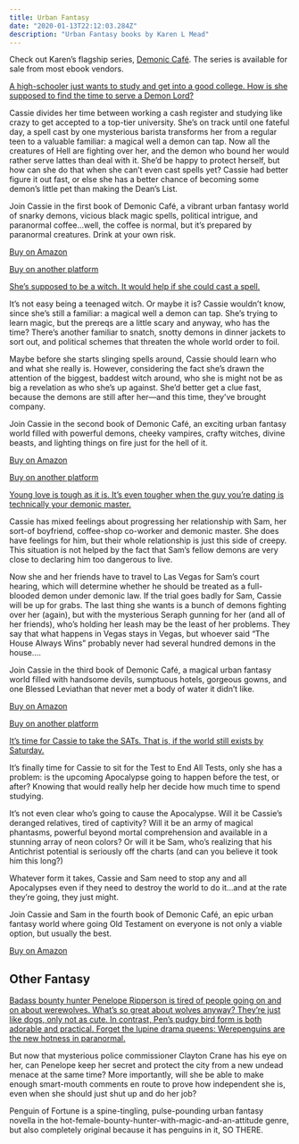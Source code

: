 ```yaml
---
title: Urban Fantasy
date: "2020-01-13T22:12:03.284Z"
description: "Urban Fantasy books by Karen L Mead"
---
```


Check out Karen’s flagship series, [Demonic Café](https://www.amazon.com/gp/product/B079C8181P/?ie=UTF8&qid=1569632137&ref_=sr_1_7&refinements=p_27%3AKaren%20L.%20Mead&s=digital-text&sr=1-7&text=Karen%20L.%20Mead). The series is available for sale from most ebook vendors.

[A high-schooler just wants to study and get into a good college. How is she supposed to find the time to serve a Demon Lord?](https://www.amazon.com/Problem-Black-Magic-Familiar-Book-ebook/dp/B008EDUPNW/ref=sr_1_1?qid=1569631494&refinements=p_27%3AKaren+L.+Mead&s=digital-text&sr=1-1&text=Karen+L.+Mead)

Cassie divides her time between working a cash register and studying like crazy to get accepted to a top-tier university. She’s on track until one fateful day, a spell cast by one mysterious barista transforms her from a regular teen to a valuable familiar: a magical well a demon can tap. Now all the creatures of Hell are fighting over her, and the demon who bound her would rather serve lattes than deal with it. She’d be happy to protect herself, but how can she do that when she can’t even cast spells yet? Cassie had better figure it out fast, or else she has a better chance of becoming some demon’s little pet than making the Dean’s List.

Join Cassie in the first book of Demonic Café, a vibrant urban fantasy world of snarky demons, vicious black magic spells, political intrigue, and paranormal coffee…well, the coffee is normal, but it’s prepared by paranormal creatures. Drink at your own risk.

[Buy on Amazon](https://www.amazon.com/Problem-Black-Magic-Familiar-Book-ebook/dp/B008EDUPNW/ref=sr_1_1?dchild=1&keywords=The+Problem+with+Black+magic&qid=1598107644&sr=8-1)

[Buy on another platform](https://books2read.com/u/b5ZDY6)

[She’s supposed to be a witch. It would help if she could cast a spell.](https://www.amazon.com/Succession-Witches-Familiar-Book-2-ebook/dp/B00DEJA0EK/ref=sr_1_3?qid=1569631694&refinements=p_27%3AKaren+L.+Mead&s=digital-text&sr=1-3&text=Karen+L.+Mead)

It’s not easy being a teenaged witch. Or maybe it is? Cassie wouldn’t know, since she’s still a familiar: a magical well a demon can tap. She’s trying to learn magic, but the prereqs are a little scary and anyway, who has the time? There’s another familiar to snatch, snotty demons in dinner jackets to sort out, and political schemes that threaten the whole world order to foil.

Maybe before she starts slinging spells around, Cassie should learn who and what she really is. However, considering the fact she’s drawn the attention of the biggest, baddest witch around, who she is might not be as big a revelation as who she’s up against. She’d better get a clue fast, because the demons are still after her—and this time, they’ve brought company.

Join Cassie in the second book of Demonic Café, an exciting urban fantasy world filled with powerful demons, cheeky vampires, crafty witches, divine beasts, and lighting things on fire just for the hell of it.

[Buy on Amazon](https://www.amazon.com/gp/product/B00DEJA0EK?notRedirectToSDP=1&ref_=dbs_mng_calw_1&storeType=ebooks)

[Buy on another platform](https://books2read.com/u/mdlEYR)

[Young love is tough as it is. It’s even tougher when the guy you’re dating is technically your demonic master.](https://www.amazon.com/gp/product/B00M5CNQNY?notRedirectToSDP=1&ref_=dbs_mng_calw_2&storeType=ebooks)

Cassie has mixed feelings about progressing her relationship with Sam, her sort-of boyfriend, coffee-shop co-worker and demonic master. She does have feelings for him, but their whole relationship is just this side of creepy. This situation is not helped by the fact that Sam’s fellow demons are very close to declaring him too dangerous to live.

Now she and her friends have to travel to Las Vegas for Sam’s court hearing, which will determine whether he should be treated as a full-blooded demon under demonic law. If the trial goes badly for Sam, Cassie will be up for grabs. The last thing she wants is a bunch of demons fighting over her (again), but with the mysterious Seraph gunning for her (and all of her friends), who’s holding her leash may be the least of her problems. They say that what happens in Vegas stays in Vegas, but whoever said “The House Always Wins” probably never had several hundred demons in the house….

Join Cassie in the third book of Demonic Café, a magical urban fantasy world filled with handsome devils, sumptuous hotels, gorgeous gowns, and one Blessed Leviathan that never met a body of water it didn’t like.

[Buy on Amazon](https://www.amazon.com/gp/product/B00M5CNQNY?notRedirectToSDP=1&ref_=dbs_mng_calw_2&storeType=ebooks)

[Buy on another platform](https://books2read.com/u/47XwvA)

[It’s time for Cassie to take the SATs. That is, if the world still exists by Saturday.](https://www.amazon.com/gp/product/B07XG7YL2R?notRedirectToSDP=1&ref_=dbs_mng_calw_3&storeType=ebooks)

It’s finally time for Cassie to sit for the Test to End All Tests, only she has a problem: is the upcoming Apocalypse going to happen before the test, or after? Knowing that would really help her decide how much time to spend studying.

It’s not even clear who’s going to cause the Apocalypse. Will it be Cassie’s deranged relatives, tired of captivity? Will it be an army of magical phantasms, powerful beyond mortal comprehension and available in a stunning array of neon colors? Or will it be Sam, who’s realizing that his Antichrist potential is seriously off the charts (and can you believe it took him this long?)

Whatever form it takes, Cassie and Sam need to stop any and all Apocalypses even if they need to destroy the world to do it…and at the rate they’re going, they just might.

Join Cassie and Sam in the fourth book of Demonic Café, an epic urban fantasy world where going Old Testament on everyone is not only a viable option, but usually the best.

[Buy on Amazon](https://www.amazon.com/gp/product/B07XG7YL2R?notRedirectToSDP=1&ref_=dbs_mng_calw_3&storeType=ebooks)

## Other Fantasy

[Badass bounty hunter Penelope Ripperson is tired of people going on and on about werewolves. What’s so great about wolves anyway? They’re just like dogs, only not as cute. In contrast, Pen’s pudgy bird form is both adorable and practical. Forget the lupine drama queens: Werepenguins are the new hotness in paranormal.](https://www.amazon.com/Penguin-Fortune-Karen-Mead-ebook/dp/B00TVO5DQW/ref=sr_1_6?qid=1569631858&refinements=p_27%3AKaren+L.+Mead&s=digital-text&sr=1-6&text=Karen+L.+Mead)

But now that mysterious police commissioner Clayton Crane has his eye on her, can Penelope keep her secret and protect the city from a new undead menace at the same time? More importantly, will she be able to make enough smart-mouth comments en route to prove how independent she is, even when she should just shut up and do her job?

Penguin of Fortune is a spine-tingling, pulse-pounding urban fantasy novella in the hot-female-bounty-hunter-with-magic-and-an-attitude genre, but also completely original because it has penguins in it, SO THERE.
